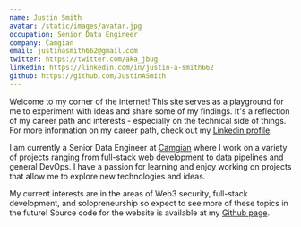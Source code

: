 ```yaml
---
name: Justin Smith
avatar: /static/images/avatar.jpg
occupation: Senior Data Engineer
company: Camgian
email: justinasmith662@gmail.com
twitter: https://twitter.com/aka_jbug
linkedin: https://linkedin.com/in/justin-a-smith662
github: https://github.com/JustinASmith
---
```


Welcome to my corner of the internet! This site serves as a playground for me to experiment
with ideas and share some of my findings. It's a reflection of my career path and
interests - especially on the technical side of things. For more information on my career path, check
out my [Linkedin profile](https://linkedin.com/in/justin-a-smith662).

I am currently a Senior Data Engineer at [Camgian](https://camgian.com) where I work on a variety of 
projects ranging from full-stack web development to data pipelines and general DevOps. I have a passion for
learning and enjoy working on projects that allow me to explore new technologies and ideas.

My current interests are in the areas of Web3 security, full-stack development,
and solopreneurship so expect to see more of these topics in the future! Source code for the website
is available at my [Github page](https://github.com/JustinASmith/justinsmith.sh).
